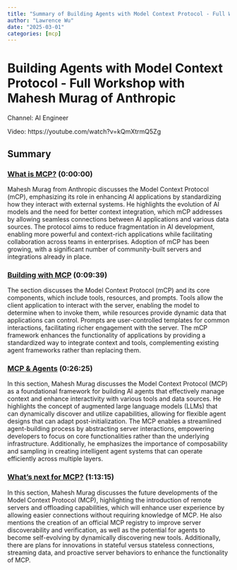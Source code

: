 ```yaml
---
title: "Summary of Building Agents with Model Context Protocol - Full Workshop with Mahesh Murag of Anthropic"
author: "Lawrence Wu"
date: "2025-03-01"
categories: [mcp]
---
```


# Building Agents with Model Context Protocol - Full Workshop with Mahesh Murag of Anthropic

Channel: AI Engineer

Video: https://youtube.com/watch?v=kQmXtrmQ5Zg

## Summary

### [What is MCP?](https://youtube.com/watch?v=kQmXtrmQ5Zg&t=0) (0:00:00)

Mahesh Murag from Anthropic discusses the Model Context Protocol (mCP), emphasizing its role in enhancing AI applications by standardizing how they interact with external systems. He highlights the evolution of AI models and the need for better context integration, which mCP addresses by allowing seamless connections between AI applications and various data sources. The protocol aims to reduce fragmentation in AI development, enabling more powerful and context-rich applications while facilitating collaboration across teams in enterprises. Adoption of mCP has been growing, with a significant number of community-built servers and integrations already in place.

### [Building with MCP](https://youtube.com/watch?v=kQmXtrmQ5Zg&t=579) (0:09:39)

The section discusses the Model Context Protocol (mCP) and its core components, which include tools, resources, and prompts. Tools allow the client application to interact with the server, enabling the model to determine when to invoke them, while resources provide dynamic data that applications can control. Prompts are user-controlled templates for common interactions, facilitating richer engagement with the server. The mCP framework enhances the functionality of applications by providing a standardized way to integrate context and tools, complementing existing agent frameworks rather than replacing them.

### [MCP & Agents](https://youtube.com/watch?v=kQmXtrmQ5Zg&t=1585) (0:26:25)

In this section, Mahesh Murag discusses the Model Context Protocol (MCP) as a foundational framework for building AI agents that effectively manage context and enhance interactivity with various tools and data sources. He highlights the concept of augmented large language models (LLMs) that can dynamically discover and utilize capabilities, allowing for flexible agent designs that can adapt post-initialization. The MCP enables a streamlined agent-building process by abstracting server interactions, empowering developers to focus on core functionalities rather than the underlying infrastructure. Additionally, he emphasizes the importance of composability and sampling in creating intelligent agent systems that can operate efficiently across multiple layers.

### [What's next for MCP?](https://youtube.com/watch?v=kQmXtrmQ5Zg&t=4395) (1:13:15)

In this section, Mahesh Murag discusses the future developments of the Model Context Protocol (MCP), highlighting the introduction of remote servers and offloading capabilities, which will enhance user experience by allowing easier connections without requiring knowledge of MCP. He also mentions the creation of an official MCP registry to improve server discoverability and verification, as well as the potential for agents to become self-evolving by dynamically discovering new tools. Additionally, there are plans for innovations in stateful versus stateless connections, streaming data, and proactive server behaviors to enhance the functionality of MCP.
